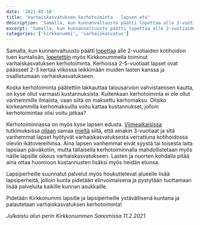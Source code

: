 ```yaml
---
date: '2021-02-18'
title: 'Varhaiskasvatuksen kerhotoiminta - lapsen etu'
description: 'Samalla, kun kunnanvaltuusto päätti lopettaa alle 2-vuotiaiden kotihoidontuen kuntalisän, lopetettiin myös Kirkkonummella toiminut varhaiskasvatuksen kerhotoiminta.'
excerpt: 'Samalla, kun kunnanvaltuusto päätti lopettaa alle 2-vuotiaiden kotihoidontuen kuntalisän, lopetettiin myös Kirkkonummella toiminut varhaiskasvatuksen kerhotoiminta.'
categories: ['kirkkonummi', 'varhaiskasvatus']
---
```


Samalla, kun kunnanvaltuusto päätti [lopettaa](https://www.kirkkonummi.fi/kotihoidon-tuen-kuntalisa-182019-alkaen) alle 2-vuotiaiden kotihoidon tuen kuntalisän, [lopetettiin](https://www.kirkkonummi.fi/kerhot-1) myös Kirkkonummella toiminut varhaiskasvatuksen kerhotoiminta. Kerhoissa 2-5-vuotiaat lapset ovat päässeet 2-3 kertaa viikossa leikkimään muiden lasten kanssa ja osallistumaan varhaiskasvatukseen.

Koska kerhotoiminta päätettiin lakkauttaa talousarvion vahvistamisen kautta, on kyse ollut varmasti kustannuksista. Kuitenkaan kerhotoiminta ei ole ollut vanhemmille ilmaista, vaan siitä on maksettu kerhomaksu. Olisiko korkeammilla kerhomaksuilla voitu kattaa kustannukset, jolloin kerhotoimintaa olisi voitu jatkaa?

Kerhotoiminnassa on myös kyse lapsen edusta. [Viimeaikaisissa](https://www.is.fi/kotimaa/art-2000007611438.html) tutkimuksissa [ollaan](https://yle.fi/uutiset/3-10226728) samaa [mieltä](https://www.iltalehti.fi/kotimaa/a/201708142200326641) siitä, että ainakin 3-vuotiaat ja sitä vanhemmat lapset hyötyvät varhaiskasvatuksesta verrattuna kotihoidossa oleviin ikätovereihinsa. Aina lapsen vanhemmat eivät syystä tai toisesta laita lapsiaan päiväkotiin, mutta tällaisella kerhotoiminnalla mahdollistetaan myös näille lapsille oikeus varhaiskasvatukseen. Lasten ja nuorten kohdalla pitää aina ottaa huomioon kustannusten lisäksi myös heidän etunsa.

Lapsiperheille suunnatut palvelut myös houkuttelevat alueelle lisää lapsiperheitä, jolloin kunta pidetään elinvoimaisena ja pystytään tuottamaan lisää palveluita kaikille kunnan asukkaille.

Pidetään Kirkkonummi lapsille ja lapsiperheille ystävällisenä kuntana ja palautetaan varhaiskasvatuksen kerhotoiminta!

_Julkaistu alun perin Kirkkonummen Sanomissa 11.2.2021._
